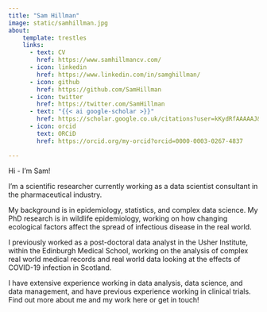 ```yaml
---
title: "Sam Hillman"
image: static/samhillman.jpg
about:
    template: trestles
    links:
      - text: CV
        href: https://www.samhillmancv.com/
      - icon: linkedin
        href: https://www.linkedin.com/in/samghillman/
      - icon: github
        href: https://github.com/SamHillman
      - icon: twitter
        href: https://twitter.com/SamHillman
      - text: "{{< ai google-scholar >}}"      
        href: https://scholar.google.co.uk/citations?user=kKydRfAAAAAJ&hl=en
      - icon: orcid
        text: ORCiD
        href: https://orcid.org/my-orcid?orcid=0000-0003-0267-4837

---
```


Hi - I'm Sam! 

I'm a scientific researcher currently working as a data scientist consultant in the pharmaceutical industry. 

My background is in epidemiology, statistics, and complex data science. My PhD research is in wildlife epidemiology, working on how changing ecological factors affect the spread of infectious disease in the real world. 

I previously worked as a post-doctoral data analyst in the Usher Institute, within the Edinburgh Medical School, working on the analysis of complex real world medical records and real world data looking at the effects of COVID-19 infection in Scotland.

I have extensive experience working in data analysis, data science, and data management, and have previous experience working in clinical trials. Find out more about me and my work here or get in touch!
